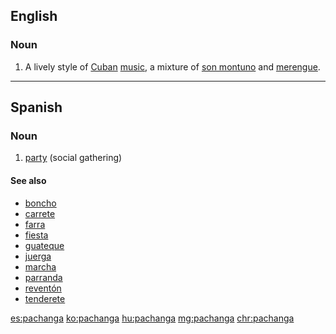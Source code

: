 ==English==
{{wikipedia}}
===Noun===
{{en-noun|-}}

# A lively style of [[Cuba]]n [[music]], a mixture of [[son montuno]] and [[merengue]].

----

==Spanish==

===Noun===
{{es-noun|f}}

# [[party]] (social gathering)

====See also====
* [[boncho]] {{m}}
* [[carrete]] {{m}}
* [[farra]] {{f}}
* [[fiesta]] {{f}}
* [[guateque]] {{m}}
* [[juerga]] {{f}}
* [[marcha]] {{f}}
* [[parranda]] {{f}}
* [[reventón]] {{m}}
* [[tenderete]] {{m}}

[[es:pachanga]]
[[ko:pachanga]]
[[hu:pachanga]]
[[mg:pachanga]]
[[chr:pachanga]]
